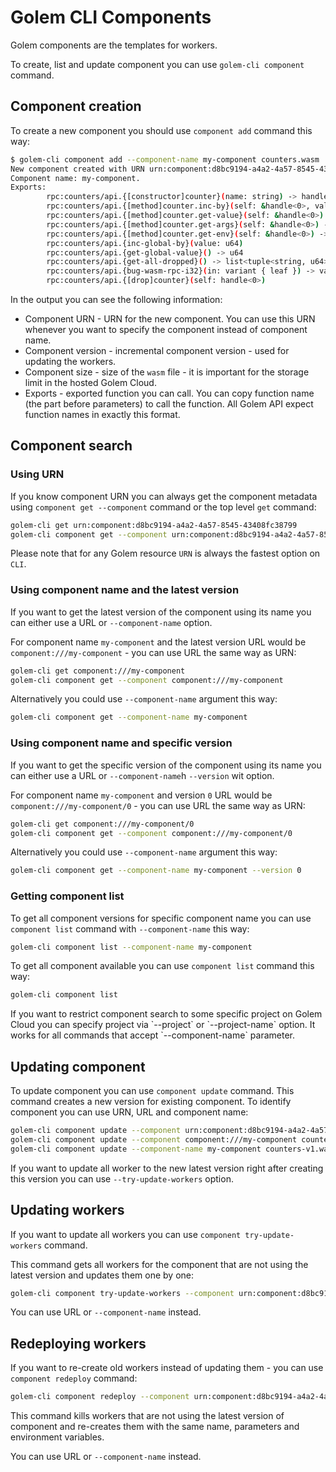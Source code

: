 
# Golem CLI Components

Golem components are the templates for workers.

To create, list and update component you can use `golem-cli component` command.

## Component creation

To create a new component you should use `component add` command this way:

```bash
$ golem-cli component add --component-name my-component counters.wasm
New component created with URN urn:component:d8bc9194-a4a2-4a57-8545-43408fc38799, version 0, and size of 89735 bytes.
Component name: my-component.
Exports:
        rpc:counters/api.{[constructor]counter}(name: string) -> handle<0>
        rpc:counters/api.{[method]counter.inc-by}(self: &handle<0>, value: u64)
        rpc:counters/api.{[method]counter.get-value}(self: &handle<0>) -> u64
        rpc:counters/api.{[method]counter.get-args}(self: &handle<0>) -> list<string>
        rpc:counters/api.{[method]counter.get-env}(self: &handle<0>) -> list<tuple<string, string>>
        rpc:counters/api.{inc-global-by}(value: u64)
        rpc:counters/api.{get-global-value}() -> u64
        rpc:counters/api.{get-all-dropped}() -> list<tuple<string, u64>>
        rpc:counters/api.{bug-wasm-rpc-i32}(in: variant { leaf }) -> variant { leaf }
        rpc:counters/api.{[drop]counter}(self: handle<0>)
```

In the output you can see the following information:

- Component URN - URN for the new component. You can use this URN whenever you want to specify the component instead of component name.
- Component version - incremental component version - used for updating the workers.
- Component size - size of the `wasm` file - it is important for the storage limit in the hosted Golem Cloud.
- Exports - exported function you can call. You can copy function name (the part before parameters) to call the function. All Golem API expect function names in exactly this format.

## Component search

### Using URN

If you know component URN you can always get the component metadata using `component get --component` command or the top level `get` command:

```bash
golem-cli get urn:component:d8bc9194-a4a2-4a57-8545-43408fc38799
golem-cli component get --component urn:component:d8bc9194-a4a2-4a57-8545-43408fc38799
```

Please note that for any Golem resource `URN` is always the fastest option on `CLI`.

### Using component name and the latest version

If you want to get the latest version of the component using its name you can either use a URL or `--component-name` option.

For component name `my-component` and the latest version URL would be `component:///my-component` - you can use URL the same way as URN:

```bash
golem-cli get component:///my-component
golem-cli component get --component component:///my-component
```

Alternatively you could use `--component-name` argument this way:

```bash
golem-cli component get --component-name my-component
```

### Using component name and specific version

If you want to get the specific version of the component using its name you can either use a URL or `--component-name`h `--version` wit option.

For component name `my-component` and version `0` URL would be `component:///my-component/0` - you can use URL the same way as URN:

```bash
golem-cli get component:///my-component/0
golem-cli component get --component component:///my-component/0
```

Alternatively you could use `--component-name` argument this way:

```bash
golem-cli component get --component-name my-component --version 0
```

### Getting component list

To get all component versions for specific component name you can use `component list` command with `--component-name` this way:

```bash
golem-cli component list --component-name my-component
```

To get all component available you can use `component list` command this way:

```bash
golem-cli component list
```

<Callout>
  If you want to restrict component search to some specific project on Golem Cloud you can specify
  project via `--project` or `--project-name` option. It works for all commands that accept
  `--component-name` parameter.
</Callout>

## Updating component

To update component you can use `component update` command. This command creates a new version for existing component.
To identify component you can use URN, URL and component name:

```bash
golem-cli component update --component urn:component:d8bc9194-a4a2-4a57-8545-43408fc38799 counters-v1.wasm
golem-cli component update --component component:///my-component counters-v1.wasm
golem-cli component update --component-name my-component counters-v1.wasm
```

If you want to update all worker to the new latest version right after creating this version you can use `--try-update-workers` option.

## Updating workers

If you want to update all workers you can use `component try-update-workers` command.

This command gets all workers for the component that are not using the latest version and updates them one by one:

```bash
golem-cli component try-update-workers --component urn:component:d8bc9194-a4a2-4a57-8545-43408fc38799
```

<Callout>You can use URL or `--component-name` instead.</Callout>

## Redeploying workers

If you want to re-create old workers instead of updating them - you can use `component redeploy` command:

```bash
golem-cli component redeploy --component urn:component:d8bc9194-a4a2-4a57-8545-43408fc38799
```

This command kills workers that are not using the latest version of component and re-creates them with the same name, parameters and environment variables.

<Callout>You can use URL or `--component-name` instead.</Callout>
